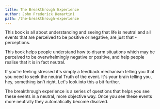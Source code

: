 ```yaml
---
title: The Breakthrough Experience
author: John Frederick Demartini
path: /the-breakthrough-experience
---
```


This book is all about understanding and seeing that
life is neutral and all events that are perceived to
be positive or negative, are just that - perceptions.

This book helps people understand how to disarm situations
which may be perceived to be overwhelmingly negative or
positive, and help people realise that it is in fact neutral.

If you're feeling stressed it's simply a feedback mechanism telling you
that you need to seek the neutral Truth of the event. It's your brain
telling you, hey, something isn't right. Let's look into this a bit
further.

The breakthrough experience is a series of questions that
helps you see these events in a neutral, more objective way.
Once you see these events more neutrally they automatically become
disolved.
